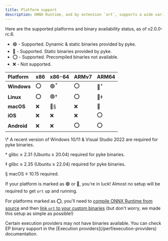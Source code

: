 ```yaml
---
title: Platform support
description: ONNX Runtime, and by extension `ort`, supports a wide variety of platforms. For most desktop users, pre-built binaries are available, so setting up `ort` is as simple as adding it to your `Cargo.toml`!
---
```



Here are the supported platforms and binary availability status, as of v2.0.0-rc.6.

* 🟢 - Supported. Dynamic & static binaries provided by pyke.
* 🔷 - Supported. Static binaries provided by pyke.
* ⭕ - Supported. Precompiled binaries not available.
* ❌ - Not supported.

| Platform | x86 | x86-64 | ARMv7 | ARM64 |
|:-------- |:------- |:------ |:------ |:------ |
| **Windows** | ⭕ | 🟢<sup>\*</sup> | ⭕ | 🔷<sup>\*</sup> |
| **Linux** | ⭕ | 🟢† | ⭕ | 🔷‡ |
| **macOS** | ❌ | 🔷§ | ❌ | 🔷 |
| **iOS** | ❌ | ❌ | ❌ | ⭕ |
| **Android** | ❌ | ❌ | ⭕ | ⭕ |

<div style={{ opacity: 0.5, display: 'flex', flexDirection: 'column', fontSize: '0.75rem' }}>
<p>\* A recent version of Windows 10/11 & Visual Studio 2022 are required for pyke binaries.</p>
<p>† glibc ≥ 2.31 (Ubuntu ≥ 20.04) required for pyke binaries.</p>
<p>‡ glibc ≥ 2.35 (Ubuntu ≥ 22.04) required for pyke binaries.</p>
<p>§ macOS ≥ 10.15 required.</p>
</div>

If your platform is marked as 🟢 or 🔷, you're in luck! Almost no setup will be required to get `ort` up and running.

For platforms marked as ⭕, you'll need to [compile ONNX Runtime from source](https://onnxruntime.ai/docs/build/) and then [link `ort` to your custom binaries](/setup/linking) (but don't worry, we made this setup as simple as possible!)

<Callout type='info'>
    Certain execution providers may not have binaries available. You can check EP binary support in the [Execution providers](/perf/execution-providers) documentation.
</Callout>
